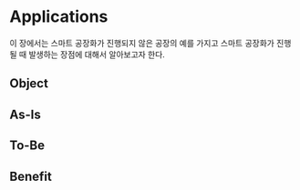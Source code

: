 # Applications {#applications}

이 장에서는 스마트 공장화가 진행되지 않은 공장의 예를 가지고 스마트 공장화가 진행될 때 발생하는 장점에 대해서 
알아보고자 한다.

## Object

## As-Is

## To-Be

## Benefit